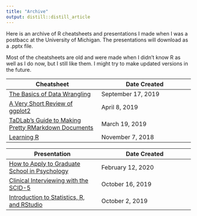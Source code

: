 ```yaml
---
title: "Archive"
output: distill::distill_article
---
```


Here is an archive of R cheatsheets and presentations I made when I was a postbacc at the University of Michigan. The presentations will download as a .pptx file. 

Most of the cheatsheets are old and were made when I didn't know R as well as I do now, but I still like them. I might try to make updated versions in the future.

| Cheatsheet | Date Created |
| ----------- | ----------- |
| [The Basics of Data Wrangling](cheatsheets/data_wrangling.html) | September 17, 2019 |
| [A Very Short Review of ggplot2](cheatsheets/ggplot_intro.html) | April 8, 2019 |
| [TaDLab’s Guide to Making Pretty RMarkdown Documents](cheatsheets/pretty_r_guide.html) | March 19, 2019 |
| [Learning R](cheatsheets/Learning_R.html) | November 7, 2018 |


| Presentation | Date Created |
| ----------- | ----------- |
| [How to Apply to Graduate School in Psychology](presentations/graduateschool.pptx) | February 12, 2020 |
| [Clinical Interviewing with the SCID-5](presentations/scid5.pptx) | October 16, 2019 |
| [Introduction to Statistics, R, and RStudio](presentations/rstudio.pptx) | October 2, 2019 |



